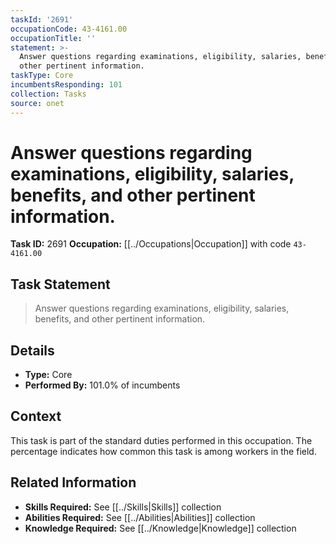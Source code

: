 ```yaml
---
taskId: '2691'
occupationCode: 43-4161.00
occupationTitle: ''
statement: >-
  Answer questions regarding examinations, eligibility, salaries, benefits, and
  other pertinent information.
taskType: Core
incumbentsResponding: 101
collection: Tasks
source: onet
---
```

# Answer questions regarding examinations, eligibility, salaries, benefits, and other pertinent information.

**Task ID:** 2691
**Occupation:** [[../Occupations|Occupation]] with code `43-4161.00`

## Task Statement

> Answer questions regarding examinations, eligibility, salaries, benefits, and other pertinent information.

## Details

- **Type:** Core
- **Performed By:** 101.0% of incumbents

## Context

This task is part of the standard duties performed in this occupation. The percentage indicates how common this task is among workers in the field.

## Related Information

- **Skills Required:** See [[../Skills|Skills]] collection
- **Abilities Required:** See [[../Abilities|Abilities]] collection
- **Knowledge Required:** See [[../Knowledge|Knowledge]] collection
